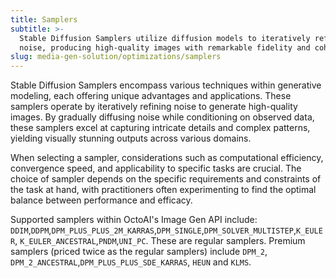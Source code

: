 ```yaml
---
title: Samplers
subtitle: >-
  Stable Diffusion Samplers utilize diffusion models to iteratively refine
  noise, producing high-quality images with remarkable fidelity and coherence.
slug: media-gen-solution/optimizations/samplers
---
```



Stable Diffusion Samplers encompass various techniques within generative modeling, each offering unique advantages and applications. These samplers operate by iteratively refining noise to generate high-quality images. By gradually diffusing noise while conditioning on observed data, these samplers excel at capturing intricate details and complex patterns, yielding visually stunning outputs across various domains.

When selecting a sampler, considerations such as computational efficiency, convergence speed, and applicability to specific tasks are crucial. The choice of sampler depends on the specific requirements and constraints of the task at hand, with practitioners often experimenting to find the optimal balance between performance and efficacy.

Supported samplers within OctoAI's Image Gen API include: `DDIM`,`DDPM`,`DPM_PLUS_PLUS_2M_KARRAS`,`DPM_SINGLE`,`DPM_SOLVER_MULTISTEP`,`K_EULER`, `K_EULER_ANCESTRAL`,`PNDM`,`UNI_PC`. These are regular samplers. Premium samplers (priced twice as the regular samplers) include `DPM_2`, `DPM_2_ANCESTRAL`,`DPM_PLUS_PLUS_SDE_KARRAS`, `HEUN` and `KLMS`.
